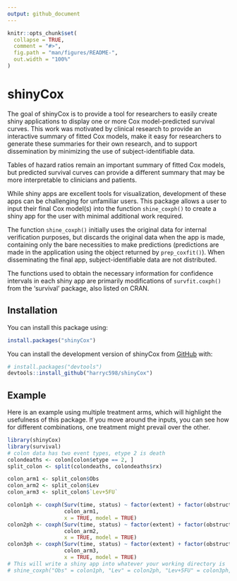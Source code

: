```yaml
---
output: github_document
---
```


<!-- README.md is generated from README.Rmd. Please edit that file -->

```r
knitr::opts_chunk$set(
  collapse = TRUE,
  comment = "#>",
  fig.path = "man/figures/README-",
  out.width = "100%"
)
```

# shinyCox



The goal of shinyCox is to provide a tool for researchers to easily create shiny applications to display  one or more Cox model-predicted survival curves. This work was motivated by clinical research to provide an interactive summary of fitted Cox models, make it easy for researchers to generate these summaries for their own research, and to support dissemination by minimizing the use of subject-identifiable data.  

Tables of hazard ratios remain an important summary of fitted Cox models, but predicted survival curves can provide a different summary that may be more interpretable to clinicians and patients. 

While shiny apps are excellent tools for visualization, development of these apps can be challenging for unfamiliar users. This package allows a user to input their final Cox model(s) into the function `shine_coxph()` to create a shiny app for the user with minimal additional work required.  

The function `shine_coxph()` initially uses the original data for internal verification purposes, but discards the original data when the app is made, containing only the bare necessities to make predictions (predictions are made in the application using the object returned by `prep_coxfit()`). When disseminating the final app, subject-identifiable data are not distributed. 

The functions used to obtain the necessary information for confidence intervals in each shiny app are primarily modifications of `survfit.coxph()` from the 'survival' package, also listed on CRAN.

## Installation
You can install this package using:
```r
install.packages("shinyCox")
```

You can install the development version of shinyCox from [GitHub](https://github.com/) with:

``` r
# install.packages("devtools")
devtools::install_github("harryc598/shinyCox")
```

## Example

Here is an example using multiple treatment arms, which will highlight the usefulness of this package. If you move around the inputs, you can see how for different combinations, one treatment might prevail over the other.

```r
library(shinyCox)
library(survival)
# colon data has two event types, etype 2 is death 
colondeaths <- colon[colon$etype == 2, ]
split_colon <- split(colondeaths, colondeaths$rx)

colon_arm1 <- split_colon$Obs
colon_arm2 <- split_colon$Lev
colon_arm3 <- split_colon$`Lev+5FU`

colon1ph <- coxph(Surv(time, status) ~ factor(extent) + factor(obstruct) + nodes                   + factor(differ), 
                  colon_arm1,
                  x = TRUE, model = TRUE)
colon2ph <- coxph(Surv(time, status) ~ factor(extent) + factor(obstruct) + nodes                   + factor(differ), 
                  colon_arm2,
                  x = TRUE, model = TRUE)
colon3ph <- coxph(Surv(time, status) ~ factor(extent) + factor(obstruct) + nodes                   + factor(differ), 
                  colon_arm3,
                  x = TRUE, model = TRUE)
# This will write a shiny app into whatever your working directory is
# shine_coxph("Obs" = colon1ph, "Lev" = colon2ph, "Lev+5FU" = colon3ph, theme = "dashboard", app.dir = getwd())

```

